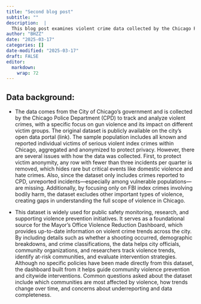 ```yaml
---
title: "Second blog post"
subtitle: ""
description:  |
  This blog post examines violent crime data collected by the Chicago Police Department to understand trends in gun violence and its impact on different demographic groups. It also highlights key data limitations, such as underreporting and the exclusion of less frequent but significant crimes.
author: "BHZZ"
date: "2025-03-17"
categories: []
date-modified: "2025-03-17"
draft: FALSE
editor: 
  markdown: 
    wrap: 72
---
```


## **Data background:**

-   The data comes from the City of Chicago’s government and is
    collected by the Chicago Police Department (CPD) to track and
    analyze violent crimes, with a specific focus on gun violence and
    its impact on different victim groups. The original dataset is
    publicly available on the city's open data portal (link). The sample
    population includes all known and reported individual victims of
    serious violent index crimes within Chicago, aggregated and
    anonymized to protect privacy. However, there are several issues
    with how the data was collected. First, to protect victim anonymity,
    any row with fewer than three incidents per quarter is removed,
    which hides rare but critical events like domestic violence and hate
    crimes. Also, since the dataset only includes crimes reported to
    CPD, unreported incidents—especially among vulnerable
    populations—are missing. Additionally, by focusing only on FBI index
    crimes involving bodily harm, the dataset excludes other important
    types of violence, creating gaps in understanding the full scope of
    violence in Chicago.

-   This dataset is widely used for public safety monitoring, research,
    and supporting violence prevention initiatives. It serves as a
    foundational source for the Mayor’s Office Violence Reduction
    Dashboard, which provides up-to-date information on violent crime
    trends across the city. By including details such as whether a
    shooting occurred, demographic breakdowns, and crime
    classifications, the data helps city officials, community
    organizations, and researchers track violence trends, identify
    at-risk communities, and evaluate intervention strategies. Although
    no specific policies have been made directly from this dataset, the
    dashboard built from it helps guide community violence prevention
    and citywide interventions. Common questions asked about the dataset
    include which communities are most affected by violence, how trends
    change over time, and concerns about underreporting and data
    completeness.
